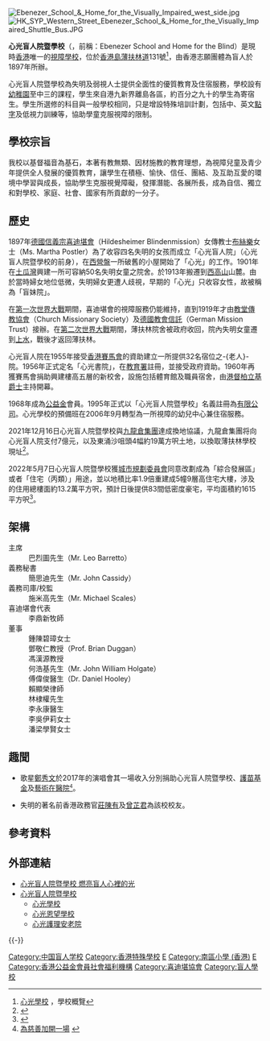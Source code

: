 {{Multiple issues|
{{Inappropriate person|time=2021-08-09T11:25:49+00:00}}
{{Onesource|time=2021-08-09T11:26:13+00:00}}
{{Primarysources|time=2021-08-09T11:26:13+00:00}}
}}
{{Infobox_School 
| name = 心光盲人院暨學校
| image=[[File:Ebenezer_School_&_Home_for_the_Visually_Impaired_logo.jpg|100px]]<BR>[[File:Ebenezer_School_&_Home_for_the_Visually_Impaired.JPG|280px]]<BR>心光盲人院暨學校東面
| motto= 自強不息
| established = {{start date and age|1897}}
| type = 津貼盲人學校（男女校）
| superintendent = 鄧敬仁教授
| principal = 黃君保先生
| religion = 基督教
| house =
| enrollment = 54人
| free_label = 面積<br />宿舍<br />宿位數目<br />設施
| free_text = 6,420 平方米<br>2 個（男生、女生）<br />130 個<br />點字閱讀、點字顯示器等
| address =  [[香港|香港]][[薄扶林道|薄扶林道]] 131 號 
| website = {{URL|https://www.ebenezer.org.hk/}}
}}
[[File:Ebenezer_School_&_Home_for_the_Visually_Impaired_west_side.jpg|thumb]]
[[File:HK_SYP_Western_Street_Ebenezer_School_&_Home_for_the_Visually_Impaired_Shuttle_Bus.JPG|thumb]]

'''心光盲人院暨學校'''（{{lang-en|Ebenezer School & Home for the Visually Impaired}}，前稱：Ebenezer School and Home for the Blind）是現時[[香港|香港]]唯一的[[視障|視障]][[學校|學校]]，位於[[香港島|香港島]][[薄扶林道|薄扶林道]]131號<ref>[http://www.chsc.hk/spsp/school_detail.php?sch_id=2844 心光學校] {{Wayback|url=http://www.chsc.hk/spsp/school_detail.php?sch_id=2844 |date=20210107114938 }}，學校概覽</ref>，由香港志願團體為盲人於1897年所辦。

心光盲人院暨學校為失明及弱視人士提供全面性的優質教育及住宿服務，學校設有[[幼稚園|幼稚園]]至中三的課程，學生來自港九新界離島各區，約百分之九十的學生為寄宿生。學生所選修的科目與一般學校相同，只是增設特殊培訓計劃，包括中、英文[[點字|點字]]及低視力訓練等，協助學童克服視障的限制。

==學校宗旨==
我校以基督福音為基石，本著有教無類、因材施教的教育理想，為視障兒童及青少年提供全人發展的優質教育，讓學生在積極、愉快、信任、團結、及互助互愛的環境中學習與成長，協助學生克服視覺障礙，發揮潛能、各展所長，成為自信、獨立和對學校、家庭、社會、國家有所貢獻的一分子。

== 歷史 ==
1897年[[德國|德國]][[信義宗|信義宗]][[喜迪堪會|喜迪堪會]]（Hildesheimer Blindenmission）女傳教士[[布絲樂|布絲樂]]女士（Ms. Martha Postler）為了收容四名失明的女孩而成立「心光盲人院」（心光盲人院暨學校的前身），在[[西營盤|西營盤]]一所破舊的小屋開始了「心光」的工作。1901年在[[土瓜灣|土瓜灣]]興建一所可容納50名失明女童之院舍。於1913年搬遷到[[西高山|西高山]]山麓。由於當時婦女地位低微，失明婦女更遭人歧視，早期的「心光」只收容女性，故被稱為「盲妹院」。

在[[第一次世界大戰|第一次世界大戰]]期間，喜迪堪會的視障服務仍能維持，直到1919年才由[[教堂傳教協會|教堂傳教協會]]（Church Missionary Society）及[[德國教會信託|德國教會信託]]（German Mission Trust）接辦。在[[第二次世界大戰|第二次世界大戰]]期間，薄扶林院舍被政府收回，院內失明女童遷到[[上水|上水]]，戰後才返回薄扶林。

心光盲人院在1955年接受[[香港賽馬會|香港賽馬會]]的資助建立一所提供32名宿位之-{老人}-院。1956年正式定名「心光書院」，在[[教育署|教育署]]註冊，並接受政府資助。1960年再獲賽馬會捐助興建樓高五層的新校舍，設施包括體育館及職員宿舍，由[[港督|港督]][[柏立基|柏立基]][[爵士|爵士]]主持開幕。

1968年成為[[公益金|公益金]]會員。1995年正式以「心光盲人院暨學校」名義註冊為[[有限公司|有限公司]]。心光學校的預備班在2006年9月轉型為一所視障的幼兒中心兼住宿服務。

2021年12月16日心光盲人院暨學校與[[九龍倉集團|九龍倉集團]]達成換地協議，九龍倉集團将向心光盲人院支付7億元，以及東涌沙咀頭4幅約19萬方呎土地，以換取薄扶林學校現址<ref>{{Cite news|url=https://finance.mingpao.com/fin/instantp/20211216/1639620298207/九倉心光換地條款曝光-7億加東涌4地-薄扶林原址重建百億豪宅|title=九倉心光換地條款曝光 7億加東涌4地 薄扶林原址重建百億豪宅|work=明報財經|publisher=明報|date=2021-12-16|accessdate=2022-05-19|archive-date=2021-12-17|archive-url=https://web.archive.org/web/20211217022751/https://finance.mingpao.com/fin/instantp/20211216/1639620298207/%E4%B9%9D%E5%80%89%E5%BF%83%E5%85%89%E6%8F%9B%E5%9C%B0%E6%A2%9D%E6%AC%BE%E6%9B%9D%E5%85%89-7%E5%84%84%E5%8A%A0%E6%9D%B1%E6%B6%8C4%E5%9C%B0-%E8%96%84%E6%89%B6%E6%9E%97%E5%8E%9F%E5%9D%80%E9%87%8D%E5%BB%BA%E7%99%BE%E5%84%84%E8%B1%AA%E5%AE%85}}</ref>。

2022年5月7日心光盲人院暨學校獲[[城市規劃委員會|城市規劃委員會]]同意改劃成為「綜合發展區」或者「住宅（丙類）」用途，並以地積比率1.9倍重建成5幢9層高住宅大樓，涉及的住用總樓面約13.2萬平方呎，預計日後提供83間低密度豪宅，平均面積約1615平方呎<ref>{{Cite news|title=【薄扶林規劃】心光盲人學校重建計劃獲批 可建83伙逾千呎臨海豪宅|url=https://ps.hket.com/article/3246865|access-date=2022-05-19|author=潘淑盈|date=2022-05-06|publisher=香港經濟日報}}</ref>。

== 架構 ==
;主席 
: 巴烈圖先生（Mr. Leo Barretto） 
;義務秘書 
: 簡思迪先生（Mr. John Cassidy） 
;義務司庫/校監
: 施米高先生（Mr. Michael Scales） 
;喜迪堪會代表 
: 李鼎新牧師 
;董事 
: 鍾陳碧璋女士 
: 鄧敬仁教授（Prof. Brian Duggan） 
: 馮漢源教授 
: 何浩基先生（Mr. John William Holgate） 
: 傅偉俊醫生（Dr. Daniel Hooley） 
: 賴顯榮律師 
: 林棣權先生 
: 李永康醫生 
: 李吳伊莉女士 
: 潘梁學賢女士

== 趣聞 ==
*歌星[[鄭秀文|鄭秀文]]於2017年的演唱會其一場收入分別捐助心光盲人院暨學校、[[護苗基金|護苗基金]]及[[藝術在醫院|藝術在醫院]]<small><ref>[http://appledaily.atnext.com/template/apple/art_main.cfm?iss_id=20070417&sec_id=462&subsec_id=830&art_id=7007989 為慈善加開一場] {{webarchive|url=https://web.archive.org/web/20070418094305/http://www1.appledaily.atnext.com/template/apple/art_main.cfm?iss_id=20070417&sec_id=462&subsec_id=830&art_id=7007989 |date=2007-04-18 }}</ref></small>。

*失明的著名前香港政務官[[莊陳有|莊陳有]]及[[曾芷君|曾芷君]]為該校校友。

== 參考資料 ==
{{reflist}}

==外部連結==
{{commonscat|Ebenezer School & Home for the Visually Impaired}}
*[https://web.archive.org/web/20070607220318/http://www.cchc.org/hm/hk/2005/04/s01.htm 心光盲人院暨學校 燃亮盲人心裡的光]
*[http://www.ebenezer.org.hk/ebenezer/chi/index.aspx 心光盲人院暨學校] {{Wayback|url=http://www.ebenezer.org.hk/ebenezer/chi/index.aspx |date=20170629162941 }}
** [http://www.ebenezer-es.edu.hk/EbenezerWeb/chi/index.aspx 心光學校] {{Wayback|url=http://www.ebenezer-es.edu.hk/EbenezerWeb/chi/index.aspx |date=20210107114947 }}
** [http://www.ebenezer-enhs.edu.hk/ 心光恩望學校] {{Wayback|url=http://www.ebenezer-enhs.edu.hk/ |date=20201021125837 }}
** [https://web.archive.org/web/20181005035439/http://www.hkedcity.net/ihouse_tools/ihouse.phtml?id=es-cah&pa=%2F 心光護理安老院]

{{-}}
{{香港特殊學校列表|state=collapsed}}

[[Category:中国盲人学校|Category:中国盲人学校]]
[[Category:香港特殊學校|Category:香港特殊學校]]
[[Category:南區中學_(香港)|E]]
[[Category:南區小學_(香港)|Category:南區小學 (香港)]]
[[Category:香港幼稚園|E]]
[[Category:香港公益金會員社會福利機構|Category:香港公益金會員社會福利機構]]
[[Category:喜迪堪協會|Category:喜迪堪協會]]
[[Category:盲人學校|Category:盲人學校]]